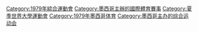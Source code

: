 [[Category:1979年綜合運動會|Category:1979年綜合運動會]]
[[Category:墨西哥主辦的國際體育賽事|Category:墨西哥主辦的國際體育賽事]]
[[Category:夏季世界大學運動會|Category:夏季世界大學運動會]]
[[Category:1979年墨西哥体育|Category:1979年墨西哥体育]]
[[Category:墨西哥主办的综合运动会|Category:墨西哥主办的综合运动会]]